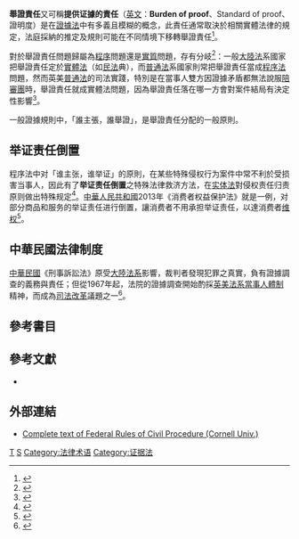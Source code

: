 '''舉證責任'''又可稱'''提供证據的責任'''（[[英文|英文]]：'''Burden of proof'''、Standard of proof、證明度）是在[[證據法|證據法]]中有多義且模糊的概念，此責任通常取決於相關實體法律的規定，法庭採納的推定及規則可能在不同情境下移轉舉證責任<ref name="The burden of proof_Britannica">{{cite encyclopedia | title=[http://www.britannica.com/EBchecked/topic/197308/evidence/28368/The-burden-of-proof The burden of proof] | encyclopedia=Encyclopaedia Britannica（大英百科全書） | publisher= Encyclopaedia Britannica Online Academic Edition （大英線上英文學術版 | accessdate=2014-09-27| year=2014| quote=The burden of proof is a manifold and somewhat ambiguous concept in the law of evidence. The burden of producing evidence means that in general the party that cites specific facts for the substantiation of its claim also has the burden of producing the evidence to prove these facts. This burden depends on the substantive law governing the claim. Permissible presumptions and legal rules can shift the burden in various situations.
The burden of conviction, on the other hand, comes into play at the end of the hearing of evidence, if doubts remain. This is simply to recognize that the evidence is not sufficient to convince the jury or the judge and that, in general, the party having the burden of pleading and producing facts favourable to itself and of giving evidence also carries the so-called burden of conviction}}</ref>。

對於舉證責任問題歸屬為[[程序法|程序]]問題還是[[實質法|實質]]問題，存有分岐<ref name="Kokott1998">{{cite book|author=Juliane Kokott|title=The Burden of Proof in Comparative and International Human Rights Law Civil and Common Law Approaches With Special Reference to the American and German Legal Systems|url=http://books.google.com/books?id=7VvVk1Um9yEC|year=1998|publisher=Martinus Nijhoff Publishers|isbn=90-411-0570-0}}</ref>：一般[[大陸法|大陸法]]系國家把舉證責任定於[[實體法|實體法]]（如[[民法|民法]]典），而[[普通法|普通法]]系國家則常把舉證責任當成[[程序法|程序法]]問題，然而英美[[普通法|普通法]]的司法實踐，特別是在當事人雙方因證據矛盾都無法說服[[陪審團|陪審團]]時，舉證責任就成實體法問題，因為舉證責任落在哪一方會對案件結局有決定性影響<ref name="吕国民2002">{{cite book|author=吕国民|title=国际私法/冲突法与实体法|url=http://books.google.com/books?id=OGbGlbtubhwC&pg=PA147|year=2002|publisher=中信出版社|isbn=978-7-80073-445-8|page=147|quote=舉證責任問題究是程序問題還是實質問題，則存在著較大分岐。大陸法系國家一般把舉證責任規定在民法典中... 英國和加拿大等普通法系國家則把舉證責任視為程序法問題，... 總而言之，英美法系國家的司法實踐表明，舉證責任問題並不都是程序法問題。如果證據是矛盾的，當事人雙方都不能說服陪審團，這時候，舉證責任落在哪一方，對案件的結局就起決定性的作用。這時，舉證責任常被識別為實體法問題。}}</ref>。

一般證據規則中，「誰主張，誰舉證」，是舉證責任分配的一般原則。

==举证责任倒置==
{{seealso|举证责任倒置}}
程序法中对「谁主张，谁举证」的原則，在某些特殊侵权行为案件中常不利於受损害当事人，因此有了'''举证责任倒置'''之特殊法律救济方法，在[[实体法|实体法]]對侵权责任归责原则做出特殊规定<ref>{{Cite web |url=http://www.cqvip.com/QK/87647X/200404/10330103.html |title=法经济学视角中的举证责任倒置：原因和意义 |access-date=2014-09-27 |archive-date=2017-08-14 |archive-url=https://web.archive.org/web/20170814142741/http://www.cqvip.com/QK/87647X/200404/10330103.html |dead-url=no }}</ref>。[[中華人民共和國|中華人民共和國]]2013年《消费者权益保护法》就是一例，对部分商品和服务的举证责任进行倒置，讓消费者不用承担举证责任，以達消费者[[维权|维权]]<ref>{{Cite web |url=http://news.xinhuanet.com/politics/2013-10/31/c_117950401.htm |title=专家：新消保法“举证责任倒置”将提高消费者胜诉几率 |access-date=2014-09-27 |archive-date=2014-04-25 |archive-url=https://web.archive.org/web/20140425143028/http://news.xinhuanet.com/politics/2013-10/31/c_117950401.htm |dead-url=no }}</ref>。

==中華民國法律制度==
[[中華民國|中華民國]]《刑事訴訟法》原受[[大陸法系|大陸法系]]影響，裁判者發現犯罪之真實，負有證據調查的義務與責任；但從1967年起，法院的證據調查開始酌採[[英美法系|英美法系]][[當事人體制|當事人體制]]精神，而成為[[司法改革|司法改革]]議題之一<ref>{{Cite web |url=http://140.123.22.7/handle/987654321/13175 |title=檢察官舉證責任之研究 |access-date=2014-09-27 |archive-date=2019-09-04 |archive-url=https://web.archive.org/web/20190904025935/http://140.123.22.7/handle/987654321/13175 |dead-url=yes }}</ref>。

==參考書目==
{{reflist}}

==參考文獻==
{{refbegin}}
* {{cite journal |title=Human Rights and Legal Burdens of Proof |author=Cooper, S. |year=2003 |volume=3 |journal=Web Journal of Current Legal Issues |url=http://webjcli.ncl.ac.uk/2003/issue3/cooper3.html#Heading26 |access-date=2018-05-24 |archive-date=2012-11-24 |archive-url=https://web.archive.org/web/20121124043234/http://webjcli.ncl.ac.uk/2003/issue3/cooper3.html#Heading26 |dead-url=no }}
{{refend}}

==外部連結==
* [https://www.law.cornell.edu/rules/frcp/ Complete text of Federal Rules of Civil Procedure (Cornell Univ.)] {{Wayback|url=https://www.law.cornell.edu/rules/frcp/ |date=20210503052011 }}

[[Category:程序法学|T]]
[[Category:實體法學|S]]
[[Category:法律术语|Category:法律术语]]
[[Category:证据法|Category:证据法]]